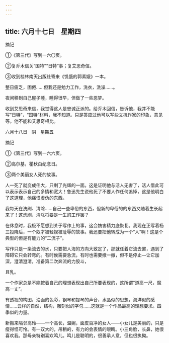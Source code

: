 ```yaml
---
---
---
```

title: 六月十七日　星期四
---




摘记

①《第三代》写到一六〇页。

②复乔木信关“国特”“日特”事；复艾思奇信。

③收到桂林南天出版社寄来《饥饿的郭素娥》一本。



整日疲乏，困倦……但我还是勉力工作，洗衣，洗澡……。

夜间移到自己屋子睡，睡得很早，但做了一些恶梦。



收到艾思奇来信，我觉得这人是忠诚正派的。给乔木回信，告诉他，我并不能写“日特”，“国特”材料，我不知道。只是答应过他可以写些文抗作家的印象，意见等。他不能和艾思奇相比。





六月十八日　阴　星期五


摘记

①《第三代》写到一六六页。

②高尔基，瞿秋白纪念日。

③两个美丽女人死的故事。



人一死了就变成伟大，只剩了光辉的一面。这是证明他与活人无害了，活人借此可以表示表示自己的多情和宽大！鲁迅先生说他死了不要人作任何追悼，这是他明白了这道理，他痛恨虚伪的东西。

我每天在洗刷、清除……自己一些卑俗的东西，但新的卑俗的的东西又随着生长起来了！这洗刷、清除将要是一生的工作罢？



在休息时，我极不愿想到关于写作上的事，这会妨害精力底恢复。我现在正写着杨三投降后，一个奴才被轻视被耻辱的故事。我还要把他转成为一个“人”啊！这是个典型的但是有能力的“二流子”。

写作只是一条流去的水，只要把人海的方向大致定了，那就任着它流去罢，遇到了障碍它只会转弯的。有时侯需要急流，有时也需要撤一撤，但不是停止―让它加深，澄清澄清，准备第二次奔流的力胶斗，

且乳。

一个作家总是不能按着自己的理想表现出自己所要表现的，这所谓“道高一尺，魔高一丈”。

有透视的构图，油画的色彩，钢琴和提琴的声音，水晶似的思想，海洋似的感情……云样的自然，结构，雕刻似的字句……这就是一个作品最高的理想要求。四季似的力量。



新搬来隔邻高玲——一个高长，温婉，面皮百净的女人——小女儿是美丽的，只是瘦得怪可怜。有一双大的，吊稍的，有力的会表情的眼睛。小三角脸，长鼻，她很喜欢我。那母亲特别喜欢鸣儿。鸣儿是聪明的，很善承人意，但也很执拗。